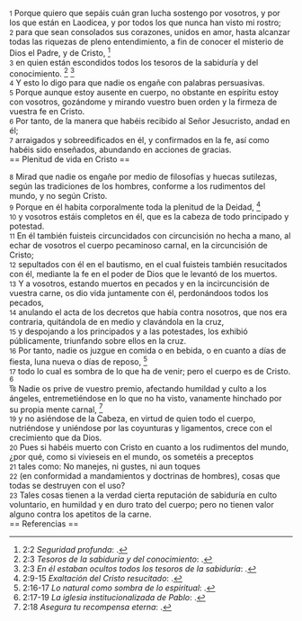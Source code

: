 {{anchor|1}} <small>1</small> Porque quiero que sepáis cuán gran lucha sostengo por vosotros, y por los que están en Laodicea, y por todos los que nunca han visto mi rostro;<br>
{{anchor|2}} <small>2</small> para que sean consolados sus corazones, unidos en amor, hasta alcanzar todas las riquezas de pleno entendimiento, a fin de conocer el misterio de Dios el Padre, y de Cristo, <ref>2:2 ''Seguridad profunda'': {{lib|LU|5|4|2}}.</ref><br>
{{anchor|3}} <small>3</small> en quien están escondidos todos los tesoros de la sabiduría y del conocimiento. <ref>2:3 ''Tesoros de la sabiduría y del conocimiento'': {{lib|LU|128|1|10}}.</ref> <ref>2:3 ''En él estaban ocultos todos los tesoros de la sabiduría'': {{lib|LU|128|7|2}}.</ref><br>
{{anchor|4}} <small>4</small> Y esto lo digo para que nadie os engañe con palabras persuasivas.<br>
{{anchor|5}} <small>5</small> Porque aunque estoy ausente en cuerpo, no obstante en espíritu estoy con vosotros, gozándome y mirando vuestro buen orden y la firmeza de vuestra fe en Cristo.<br>
{{anchor|6}} <small>6</small> Por tanto, de la manera que habéis recibido al Señor Jesucristo, andad en él;<br>
{{anchor|7}} <small>7</small> arraigados y sobreedificados en él, y confirmados en la fe, así como habéis sido enseñados, abundando en acciones de gracias.<br>
== Plenitud de vida en Cristo ==

{{anchor|8}} <small>8</small> Mirad que nadie os engañe por medio de filosofías y huecas sutilezas, según las tradiciones de los hombres, conforme a los rudimentos del mundo, y no según Cristo.<br>
{{anchor|9}} <small>9</small> Porque en él habita corporalmente toda la plenitud de la Deidad, <ref>2:9-15 ''Exaltación del Cristo resucitado'': {{lib|LU|196|2|5}}.</ref><br>
{{anchor|10}} <small>10</small> y vosotros estáis completos en él, que es la cabeza de todo principado y potestad.<br>
{{anchor|11}} <small>11</small> En él también fuisteis circuncidados con circuncisión no hecha a mano, al echar de vosotros el cuerpo pecaminoso carnal, en la circuncisión de Cristo;<br>
{{anchor|12}} <small>12</small> sepultados con él en el bautismo, en el cual fuisteis también resucitados con él, mediante la fe en el poder de Dios que le levantó de los muertos.<br>
{{anchor|13}} <small>13</small> Y a vosotros, estando muertos en pecados y en la incircuncisión de vuestra carne, os dio vida juntamente con él, perdonándoos todos los pecados,<br>
{{anchor|14}} <small>14</small> anulando el acta de los decretos que había contra nosotros, que nos era contraria, quitándola de en medio y clavándola en la cruz,<br>
{{anchor|15}} <small>15</small> y despojando a los principados y a las potestades, los exhibió públicamente, triunfando sobre ellos en la cruz.<br>
{{anchor|16}} <small>16</small> Por tanto, nadie os juzgue en comida o en bebida, o en cuanto a días de fiesta, luna nueva o días de reposo, <ref>2:16-17 ''Lo natural como sombra de lo espiritual'': {{lib|LU|170|5|2}}.</ref><br>
{{anchor|17}} <small>17</small> todo lo cual es sombra de lo que ha de venir; pero el cuerpo es de Cristo. <ref>2:17-19 ''La iglesia institucionalizada de Pablo'': {{lib|LU|170|5|7}}.</ref><br>
{{anchor|18}} <small>18</small> Nadie os prive de vuestro premio, afectando humildad y culto a los ángeles, entremetiéndose en lo que no ha visto, vanamente hinchado por su propia mente carnal, <ref>2:18 ''Asegura tu recompensa eterna'': {{lib|LU|174|0|2}}.</ref><br>
{{anchor|19}} <small>19</small> y no asiéndose de la Cabeza, en virtud de quien todo el cuerpo, nutriéndose y uniéndose por las coyunturas y ligamentos, crece con el crecimiento que da Dios.<br>
{{anchor|20}} <small>20</small> Pues si habéis muerto con Cristo en cuanto a los rudimentos del mundo, ¿por qué, como si vivieseis en el mundo, os sometéis a preceptos<br>
{{anchor|21}} <small>21</small> tales como: No manejes, ni gustes, ni aun toques<br>
{{anchor|22}} <small>22</small> (en conformidad a mandamientos y doctrinas de hombres), cosas que todas se destruyen con el uso?<br>
{{anchor|23}} <small>23</small> Tales cosas tienen a la verdad cierta reputación de sabiduría en culto voluntario, en humildad y en duro trato del cuerpo; pero no tienen valor alguno contra los apetitos de la carne.<br>
== Referencias ==

<references />
